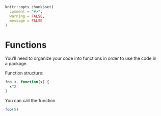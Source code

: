 ```r
knitr::opts_chunk$set(
  comment = "#>",
  warning = FALSE,
  message = FALSE
)
```

# Functions {#functions}

You’ll need to organize your code into functions in order to use the code in a package.

Function structure:

```r
foo <- function(x) {
  x^2
}
```

You can call the function

```r
foo(5)
```
